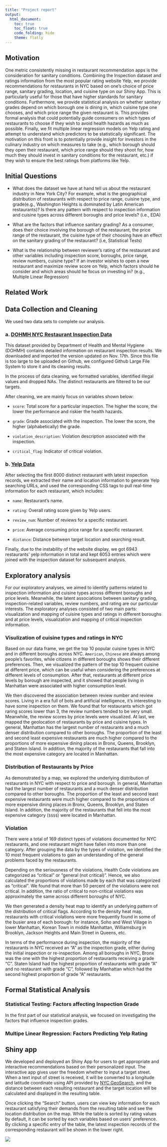```yaml
---
title: "Project report"
output: 
  html_document:
    toc: true
    toc_float: true
    code_folding: hide
    theme: flatly
---
```


## Motivation

One metric consistently missing in restaurant recommendation apps is the consideration for sanitary conditions. Combining the Inspection dataset and ratings information from the most popular rating website Yelp, we provide recommendations for restaurants in NYC based on one’s choice of price range, sanitary grading, location, and cuisine type on our Shiny App. This is particularly useful for those that have higher standards for sanitary conditions. Furthermore, we provide statistical analysis on whether sanitary grades depend on which borough one is dining in, which cuisine type one chooses, and which price range the given restaurant is. This provides formal analysis that could potentially guide consumers on which types of restaurants to choose if they wish to avoid health hazards as much as possible. Finally, we fit multiple linear regression models on Yelp rating and attempt to understand which predictors to be statistically significant. The motivation on this front is to potentially provide insight for investors in the culinary industry on which measures to take (e.g., which borough should they open their restaurant, which price range should they shoot for, how much they should invest in sanitary conditions for the restaurant, etc.) if they wish to ensure the best ratings from platforms like Yelp.

## Initial Questions

* What does the dataset we have at hand tell us about the restaurant industry in New York City? For example, what is the geographical distribution of restaurants with respect to price range, cuisine type, and grade(e.g., Washington Heights is dominated by Latin American restaurants)? Is there any pattern with respect to inspection information and cuisine types across different boroughs and price levels? (i.e., EDA)

* What are the factors that influence sanitary grading? As a consumer, does their choice involving the borough of the restaurant, the price range of the restaurant, the cuisine type of their choosing have an effect on the sanitary grading of the restaurant? (i.e, Statistical Tests)

* What is the relationship between reviewer's rating of the restaurant and other variables including inspection score, boroughs, price range, review numbers, cuisine type? If an investor wishes to open a new restaurant and maximize review score on Yelp, which factors should he consider and which areas should he focus on investing in? (e.g., Multiple Linear Regression)


## Related Work


## Data Collection and Cleaning

We used two data sets to complete our analysis. 

### a. [DOHMH NYC Restaurant Inspection Data](https://data.cityofnewyork.us/Health/DOHMH-New-York-City-Restaurant-Inspection-Results/43nn-pn8j)

This dataset provided by Department of Health and Mental Hygiene (DOHMH) contains detailed information on restaurant inspection results. We downloaded and imported the version updated on Nov. 17th. 
Since this file is too large to be uploaded on Github, we configured Github Large File System to store it and its cleaning results. 

In the process of data cleaning, we formatted variables, identified illegal values and dropped NAs. The distinct restaurants are filtered to be our targets. 

After cleaning, we are mainly focus on variables shown below:

  - `score`: Total score for a particular inspection. The higher the score, the lower the performance and riskier the health hazards.
  
  - `grade`: Grade associated with the inspection. The lower the score, the higher (alphabetically) the grade. 
  
  - `violation_description`: Violation description associated with the  inspection. 
  
  - `critical_flag`: Indicator of critical violation. 

### b. [Yelp Data](https://www.yelp.com/search?find_desc=Restaurants&find_loc=New+York%2C+NY)

After selecting the first 8000 distinct restaurant with latest inspection records, we extracted their name and location information to generate Yelp searching URLs, and used the corresponding CSS tags to pull real-time information for each restaurant, which includes: 

  - `name`: Restaurant's name. 
  
  - `rating`: Overall rating score given by Yelp users.
  
  - `review_num`: Number of reviews for a specific restaurant.

  - `price`: Average consuming price range for a specific restaurant.
  
  - `distance`: Distance between target location and searching result.

Finally, due to the instability of the website display, we got 6943 restaurants' yelp information in total and kept 6053 entries which were joined with the inspection dataset for subsequent analysis. 

## Exploratory analysis

For our exploratory analyses, we aimed to identify patterns related to inspection information and cuisine types across different boroughs and price levels. Meanwhile, the latent associations between sanitary grading, inspection-related variables, review numbers, and rating are our particular interests. The exploratory analyses consisted of two main parts: visualization and mapping of cuisine types and ratings in different boroughs and at price levels, visualization and mapping of critical inspection information.

### Visulization of cuisine types and ratings in NYC

Based on our data frame, we get the top 10 popular cuisine types in NYC and in different boroughs across NYC. `American`, `Chinese` are always among people's favorites, while citizens in different boroughs shows their different preferences. Then, we visualized the pattern of the top 10 frequent cuisine at different price, which can be useful when considering the preferences at different levels of consumption. After that, restaurants at different price levels by borough are inspected, and it showed that people living in Manhattan were associated with higher consumption level.

We then discovered the association between review number and review scores. Living in a era full of bots and artificial intelligence, it's interesting to have some inspection on them. We found that for restaurants which got raring scores lower than 3, the review numbers tended to be very small. Meanwhile, the review scores by price levels were visualized. At last, we mapped the geolocation of restaurants by price and cuisine types. In general, Manhattan has the largest number of restaurants and a much denser distribution compared to other boroughs. The proportion of the least and second least expensive restaurants are much higher compared to the proportions of more expensive dining places in Bronx, Queens, Brooklyn, and Staten Island. In addition, the majority of the restaurants that fall into the most expensive category are located in Manhattan.

### Distribution of Restaurants by Price

As demonstrated by a map, we explored the underlying distribution of restaurants in NYC with respect to price and borough. In general, Manhattan had the largest number of restaurants and a much denser distribution compared to other boroughs. The proportion of the least and second least expensive restaurants were much higher compared to the proportions of more expensive dining places in Bronx, Queens, Brooklyn, and Staten Island. In addition, the majority of the restaurants that fell into the most expensive category (`$$$$`) were located in Manhattan. 

### Violation 

There were a total of 169 distinct types of violations documented for NYC restaurants, and one restaurant might have fallen into more than one category. After grouping the data by the types of violation, we identified the 10 most frequent violations to gain an understanding of the general problems faced by the restaurants. 

Depending on the seriousness of the violations, Health Code violations are categorized as "critical" or "general (not critical)". Hence, we also calculated the proportions of violations made by each that was categorized as "critical". We found that more than 50 percent of the violations were not critical. In addition, the ratio of critical to non-critical violations was approximately the same across different boroughs of NYC.

We then generated a density heat map to identify an underlying pattern of the distribution of critical flags. According to the density heat map, restaurants with critical violations were more frequently found in some of the busier area of each borough: for instance, Soho and West Village in lower Manhattan, Korean Town in middle Manhattan, Williamsburg in Brooklyn, Jackson Heights and Main Street in Queens, etc. 

In terms of the performance during inspection, the majority of the restaurants in NYC received an "A" as the inspection grade, either during the initial inspection or re-inspection. Among all boroughs in NYC, Bronx was the one with the highest proportion of restaurants receiving a grade "C". Staten Island had the highest proportion of restaurants with grade "A" and no restaurant with grade "C", followed by Manhattan which had the second highest proportion of grade "A" restaurants. 

## Formal Statistical Analysis

### Statistical Testing: Factors affecting Inspection Grade

In the first part of our statistical analysis, we focused on investigating the factors that influence inspection grades. 

### Multipe Linear Regression: Factors Predicting Yelp Rating



## Shiny app

We developed and deployed an Shiny App for users to get appropriate and interactive recommendations based on their personalized input. 
The interactive app gives user the freedom whether to input a target street. When a text input of street is received, it will be converted to a longitude and latitude coordinate using API provided by [NYC GeoSearch](https://geosearch.planninglabs.nyc/docs/), and the distance between each resulting restaurant and the target location will be calculated and displayed in the resulting table. 

Once clicking the "Search" button, users can view key information for each restaurant satisfying their demands from the resulting table and see the location distribution on the map. 
While the table is sorted by rating values by default, it can be sorted by each variables based on users' preference. 
By clicking a specific entry of the table, the latest inspection records of the corresponding restaurant will be shown in the lower right.

![](./pic/Shiny_Screen_Shot.png)